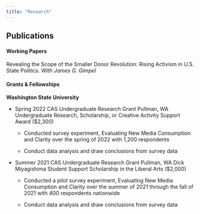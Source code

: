 ```yaml
---
title: "Research"
---
```


## Publications

#### Working Papers

Revealing the Scope of the Smaller Donor Revolution: Rising Activism in U.S. State Politics. *With James G. Gimpel*

#### Grants & Fellowships

**Washington State University**

-   Spring 2022 CAS Undergraduate Research Grant Pullman, WA Undergraduate Research, Scholarship, or Creative Activity Support Award (\$2,300)

    -   Conducted survey experiment, Evaluating New Media Consumption and Clarity over the spring of 2022 with 1,200 respondents

    -   Conduct data analysis and draw conclusions from survey data

-   Summer 2021 CAS Undergraduate Research Grant Pullman, WA Dick Miyagishima Student Support Scholarship in the Liberal Arts (\$2,000)

    -   Conducted a pilot survey experiment, Evaluating New Media Consumption and Clarity over the summer of 2021 through the fall of 2021 with 400 respondents nationwide

    -   Conduct data analysis and draw conclusions from survey data

